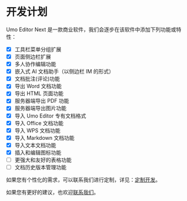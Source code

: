 
# 开发计划

Umo Editor Next 是一款商业软件，我们会逐步在该软件中添加下列功能或特性：

- [x] 工具栏菜单分组扩展
- [x] 页面侧边栏扩展
- [x] 多人协作编辑功能
- [x] 嵌入式 AI 文档助手（以侧边栏 IM 的形式）
- [x] 文档批注(评论)功能
- [x] 导出 Word 文档功能
- [x] 导出 HTML 页面功能
- [x] 服务器端导出 PDF 功能
- [x] 服务器端导出图片功能
- [x] 导入 Umo Editor 专有文档格式
- [x] 导入 Office 文档功能
- [x] 导入 WPS 文档功能
- [x] 导入 Markdown 文档功能
- [x] 导入文本文档功能
- [x] 插入和编辑图标功能
- [ ] 更强大和友好的表格功能
- [ ] 文档历史版本管理功能

如果您有个性化的需求，可以联系我们进行定制，详见：[定制开发](../editor/customization)。

如果您有更好的建议，也欢迎[联系我们](../editor#联系我们)。
